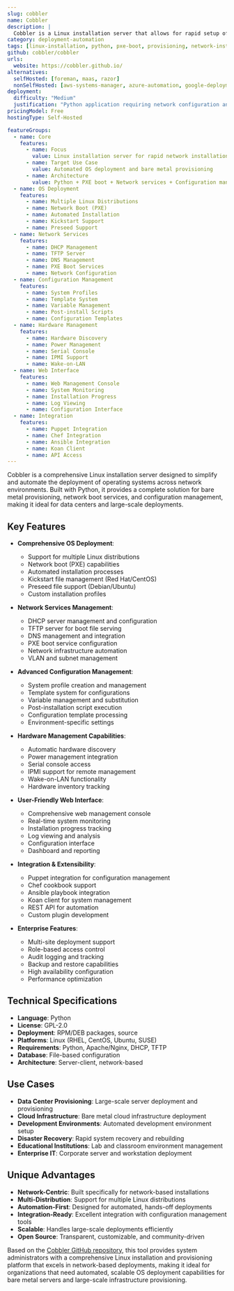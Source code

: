 ```yaml
---
slug: cobbler
name: Cobbler
description: |
  Cobbler is a Linux installation server that allows for rapid setup of network installation environments. Built with Python, it provides automated OS deployment, configuration management, and network boot services for bare metal and virtual machine provisioning.
category: deployment-automation
tags: [linux-installation, python, pxe-boot, provisioning, network-install]
github: cobbler/cobbler
urls:
  website: https://cobbler.github.io/
alternatives:
  selfHosted: [foreman, maas, razor]
  nonSelfHosted: [aws-systems-manager, azure-automation, google-deployment-manager]
deployment:
  difficulty: "Medium"
  justification: "Python application requiring network configuration and boot services setup. Involves PXE, DHCP, and TFTP configuration but provides comprehensive provisioning capabilities."
pricingModel: Free
hostingType: Self-Hosted

featureGroups:
  - name: Core
    features:
      - name: Focus
        value: Linux installation server for rapid network installation environment setup
      - name: Target Use Case
        value: Automated OS deployment and bare metal provisioning
      - name: Architecture
        value: Python + PXE boot + Network services + Configuration management + Provisioning
  - name: OS Deployment
    features:
      - name: Multiple Linux Distributions
      - name: Network Boot (PXE)
      - name: Automated Installation
      - name: Kickstart Support
      - name: Preseed Support
  - name: Network Services
    features:
      - name: DHCP Management
      - name: TFTP Server
      - name: DNS Management
      - name: PXE Boot Services
      - name: Network Configuration
  - name: Configuration Management
    features:
      - name: System Profiles
      - name: Template System
      - name: Variable Management
      - name: Post-install Scripts
      - name: Configuration Templates
  - name: Hardware Management
    features:
      - name: Hardware Discovery
      - name: Power Management
      - name: Serial Console
      - name: IPMI Support
      - name: Wake-on-LAN
  - name: Web Interface
    features:
      - name: Web Management Console
      - name: System Monitoring
      - name: Installation Progress
      - name: Log Viewing
      - name: Configuration Interface
  - name: Integration
    features:
      - name: Puppet Integration
      - name: Chef Integration
      - name: Ansible Integration
      - name: Koan Client
      - name: API Access
---
```


Cobbler is a comprehensive Linux installation server designed to simplify and automate the deployment of operating systems across network environments. Built with Python, it provides a complete solution for bare metal provisioning, network boot services, and configuration management, making it ideal for data centers and large-scale deployments.

## Key Features

- **Comprehensive OS Deployment**:

  - Support for multiple Linux distributions
  - Network boot (PXE) capabilities
  - Automated installation processes
  - Kickstart file management (Red Hat/CentOS)
  - Preseed file support (Debian/Ubuntu)
  - Custom installation profiles

- **Network Services Management**:

  - DHCP server management and configuration
  - TFTP server for boot file serving
  - DNS management and integration
  - PXE boot service configuration
  - Network infrastructure automation
  - VLAN and subnet management

- **Advanced Configuration Management**:

  - System profile creation and management
  - Template system for configurations
  - Variable management and substitution
  - Post-installation script execution
  - Configuration template processing
  - Environment-specific settings

- **Hardware Management Capabilities**:

  - Automatic hardware discovery
  - Power management integration
  - Serial console access
  - IPMI support for remote management
  - Wake-on-LAN functionality
  - Hardware inventory tracking

- **User-Friendly Web Interface**:

  - Comprehensive web management console
  - Real-time system monitoring
  - Installation progress tracking
  - Log viewing and analysis
  - Configuration interface
  - Dashboard and reporting

- **Integration & Extensibility**:

  - Puppet integration for configuration management
  - Chef cookbook support
  - Ansible playbook integration
  - Koan client for system management
  - REST API for automation
  - Custom plugin development

- **Enterprise Features**:
  - Multi-site deployment support
  - Role-based access control
  - Audit logging and tracking
  - Backup and restore capabilities
  - High availability configuration
  - Performance optimization

## Technical Specifications

- **Language**: Python
- **License**: GPL-2.0
- **Deployment**: RPM/DEB packages, source
- **Platforms**: Linux (RHEL, CentOS, Ubuntu, SUSE)
- **Requirements**: Python, Apache/Nginx, DHCP, TFTP
- **Database**: File-based configuration
- **Architecture**: Server-client, network-based

## Use Cases

- **Data Center Provisioning**: Large-scale server deployment and provisioning
- **Cloud Infrastructure**: Bare metal cloud infrastructure deployment
- **Development Environments**: Automated development environment setup
- **Disaster Recovery**: Rapid system recovery and rebuilding
- **Educational Institutions**: Lab and classroom environment management
- **Enterprise IT**: Corporate server and workstation deployment

## Unique Advantages

- **Network-Centric**: Built specifically for network-based installations
- **Multi-Distribution**: Support for multiple Linux distributions
- **Automation-First**: Designed for automated, hands-off deployments
- **Integration-Ready**: Excellent integration with configuration management tools
- **Scalable**: Handles large-scale deployments efficiently
- **Open Source**: Transparent, customizable, and community-driven

Based on the [Cobbler GitHub repository](https://github.com/cobbler/cobbler), this tool provides system administrators with a comprehensive Linux installation and provisioning platform that excels in network-based deployments, making it ideal for organizations that need automated, scalable OS deployment capabilities for bare metal servers and large-scale infrastructure provisioning.
